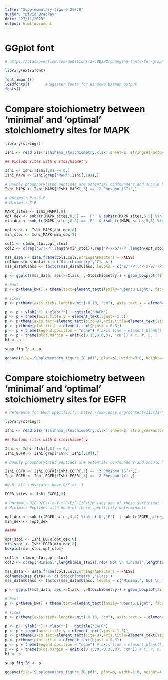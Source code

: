 ```yaml
---
title: "Supplementary figure 2C+2D"
author: "David Bradley"
date: "27/11/2023"
output: html_document
---
```


# GGplot font

```r

# https://stackoverflow.com/questions/27689222/changing-fonts-for-graphs-in-r

library(extrafont)

font_import()
loadfonts()       #Register fonts for Windows bitmap output
fonts() 

```

# Compare stoichiometry between 'minimal' and 'optimal' stoichiometry sites for MAPK

```r

library(stringr)

Ishi <- read.xls('Ishihama_stoichiometry.xlsx',sheet=2, stringsAsFactors=FALSE)

## Exclude sites with 0 stoichiometry

Ishi <- Ishi[!Ishi[,8] == 0,]
Ishi_MAPK <- Ishi[grep('MAPK',Ishi[,18]),]

# Doubly phosphorylated peptides are potential confounders and should be removed
Ishi_MAPK <- Ishi_MAPK[!Ishi_MAPK[,3] == '2 Phospho (ST)',]

# Optimal: P-x-S-P
# Minimal: S-P 

MAPK_sites <- Ishi_MAPK[,9]
opt_dex <- substr(MAPK_sites,8,8) == 'P'  & substr(MAPK_sites,5,5) %in% c('P')
min_dex <- substr(MAPK_sites,8,8) == 'P'  & !substr(MAPK_sites,5,5) %in% c('P')

opt_stoi <- Ishi_MAPK[opt_dex,8]
min_stoi <- Ishi_MAPK[min_dex,8]

col1 <- c(min_stoi,opt_stoi)
col2 <- c(rep('S/T-P',length(min_stoi)),rep('P-x-S/T-P',length(opt_stoi)))

mss_data <- data.frame(col1,col2,stringsAsFactors = FALSE)
colnames(mss_data) <- c('Stoichiometry','Class')
mss_data$Class <- factor(mss_data$Class, levels = c('S/T-P','P-x-S/T-P'))

p <- ggplot(mss_data, aes(x=Class, y=Stoichiometry)) + geom_boxplot(fill='white',color=colors()[147], lwd=1.15, notch=FALSE,fatten=0.75,outlier.shape=NA) + geom_jitter(width = 0.2, color=colors()[147],size=0.6) #colors()[123]

# Font
p <- p+theme_bw() + theme(text=element_text(family="Ubuntu Light", face="plain", size=15), panel.border = element_rect(color="black", size=1.0, linetype="solid"))

# Ticks
p <- p+theme(axis.ticks.length=unit(-0.10, "cm"), axis.text.x = element_text(margin=unit(c(0.2,0.2,0.2,0.2), "cm")), axis.text.y = element_text(margin=unit(c(0.2,0.2,0.2,0.2), "cm")) )

p <- p + ylab("") + xlab("") + ggtitle('MAPK')
p <- p + theme(axis.title.y = element_text(vjust=-1.5))
p <- p+theme(axis.text=element_text(size=9),axis.title=element_text(size=11,face="plain"),plot.title=element_text(size=10,face='bold',vjust=-1.5))
p <- p+theme(plot.title = element_text(hjust = 0.5))
p <- p + theme(legend.position = "none") # axis.line = element_blank(), panel.border = element_blank()) 
p <- p + theme(plot.margin = unit(c(0.15,0,0,0), "cm")) # t, r, b, l
b1 <- p

supp_fig_2c <- p

ggsave(file='Supplementary_figure_2C.pdf', plot=b1, width=3.0, height=4.8)

```

# Compare stoichiometry between 'minimal' and 'optimal' stoichiometry sites for EGFR

```r

# Reference for EGFR specificity: https://www.pnas.org/content/115/31/E7303.full

library(stringr)

Ishi <- read.xls('Ishihama_stoichiometry.xlsx',sheet=2, stringsAsFactors=FALSE)

## Exclude sites with 0 stoichiometry

Ishi <- Ishi[!Ishi[,8] == 0,]
Ishi_EGFR <- Ishi[grep('EGFR',Ishi[,18]),]

# Doubly phosphorylated peptides are potential confounders and should be removed

Ishi_EGFR <- Ishi_EGFR[!Ishi_EGFR[,3] == '2 Phospho (ST)',]
Ishi_EGFR <- Ishi_EGFR[!Ishi_EGFR[,3] == '2 Phospho (Y)',]

#N.B. All substrates have D/E at -1

EGFR_sites <- Ishi_EGFR[,9]

# Optimal: D/E-D/E-x-x-Y-x-D/E/F-I/P/L/M (any one of these sufficient for this category)
# Minimal: Peptides with none of these specificity determinants

opt_dex <- substr(EGFR_sites,4,4) %in% c('D','E')  | substr(EGFR_sites,10,10) %in% c('I','P', 'L', 'M') | substr(EGFR_sites,9,9) %in% c('D','E','F') | substr(EGFR_sites,3,3) %in% c('D','E') 
min_dex <- !opt_dex

#####

opt_stoi <- Ishi_EGFR[opt_dex,8]
min_stoi <- Ishi_EGFR[min_dex,8]
boxplot(min_stoi,opt_stoi)

col1 <- c(min_stoi,opt_stoi)
col2 <- c(rep('Minimal',length(min_stoi)),rep('Not \n minimal',length(opt_stoi)))

mss_data <- data.frame(col1,col2,stringsAsFactors = FALSE)
colnames(mss_data) <- c('Stoichiometry','Class')
mss_data$Class <- factor(mss_data$Class, levels = c('Minimal','Not \n minimal'))

p <- ggplot(mss_data, aes(x=Class, y=Stoichiometry)) + geom_boxplot(fill='white',color=colors()[548], lwd=1.15, notch=FALSE,fatten=0.75, outlier.shape=NA) + geom_jitter(width = 0.2, color=colors()[548],size=0.6) 

# Font
p <- p+theme_bw() + theme(text=element_text(family="Ubuntu Light", face="plain", size=15), panel.border = element_rect(color="black", size=1.0, linetype="solid"))

# Ticks
p <- p+theme(axis.ticks.length=unit(-0.10, "cm"), axis.text.x = element_text(margin=unit(c(0.2,0.2,0.2,0.2), "cm")), axis.text.y = element_text(margin=unit(c(0.2,0.2,0.2,0.2), "cm")) )

p <- p + ylab("") + xlab("") + ggtitle('EGFR')
p <- p + theme(axis.title.y = element_text(vjust=-1.5))
p <- p+theme(axis.text=element_text(size=8),axis.title=element_text(size=11,face="plain"),plot.title=element_text(size=10,face='bold',vjust=-1.5))
p <- p+theme(plot.title = element_text(hjust = 0.5))
p <- p + theme(legend.position = "none") # axis.line = element_blank(), panel.border = element_blank()) 
p <- p + theme(plot.margin = unit(c(0.15,0,-0.25,0), "cm")) # t, r, b, l
b1 <- p

supp_fig_2d <- p

ggsave(file='Supplementary_figure_2D.pdf', plot=p, width=3.0, height=4.8)

```


